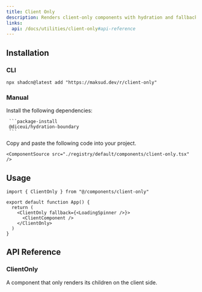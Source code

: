 ```yaml
---
title: Client Only
description: Renders client-only components with hydration and fallback support.
links:
  api: /docs/utilities/client-only#api-reference
---
```


## Installation

### CLI

```package-install
npx shadcn@latest add "https://maksud.dev/r/client-only"
```

### Manual

<Steps>
  <Step>
     Install the following dependencies:

     ```package-install
     @diceui/hydration-boundary
     ```
  </Step>

  <Step>
    Copy and paste the following code into your project.

    <ComponentSource src="./registry/default/components/client-only.tsx" />
  </Step>
</Steps>

## Usage

```tsx
import { ClientOnly } from "@/components/client-only"

export default function App() {
  return (
    <ClientOnly fallback={<LoadingSpinner />}>
      <ClientComponent />
    </ClientOnly>
  )
}
```

## API Reference

### ClientOnly

A component that only renders its children on the client side.

<AutoTypeTable
  path="./types/docs/utilities.ts"
  name="ClientOnlyProps"
/>
